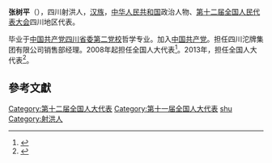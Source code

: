 '''张树平'''（{{bd|1959年||}}），四川射洪人，[[汉族|汉族]]，[[中华人民共和国|中华人民共和国]]政治人物、[[第十二届全国人民代表大会|第十二届全国人民代表大会]]四川地区代表。

毕业于[[中国共产党四川省委第二党校|中国共产党四川省委第二党校]]哲学专业。加入[[中国共产党|中国共产党]]。担任四川沱牌集团有限公司销售部经理。2008年起担任全国人大代表<ref>{{cite news|title=全国人大代表信息-张树平|url= http://210.82.31.1:8084/delegate/viewDelegate.action?dbid=112203|accessdate=2013-04-05|newspaper=全国人大网|archive-url=https://web.archive.org/web/20140524004053/http://www.npc.gov.cn/delegate/viewDelegate.action?dbid=112203|archive-date=2014-05-24|dead-url=yes}}</ref>。2013年，担任全国人大代表<ref>{{cite news|title=全国人大代表信息-张树平|url= http://210.82.31.1:8084/delegate/viewDelegate.action?dbid=122170|accessdate=2013-04-05|newspaper=全国人大网|archive-url=https://web.archive.org/web/20140523230008/http://www.npc.gov.cn/delegate/viewDelegate.action?dbid=122170|archive-date=2014-05-23|dead-url=yes}}</ref>。

==參考文獻==
{{reflist}}

{{DEFAULTSORT:zhang shuping}}
[[Category:第十二届全国人大代表|Category:第十二届全国人大代表]]
[[Category:第十一届全国人大代表|Category:第十一届全国人大代表]]
[[Category:张姓|shu]]
[[Category:射洪人|Category:射洪人]]


{{中国政治人物小作品}}